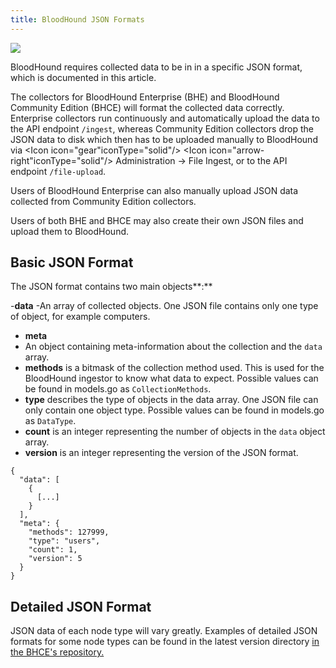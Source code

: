```yaml
---
title: BloodHound JSON Formats
---
```


<Frame>
  <img src="/assets/18246479746331.png"/>
</Frame>

BloodHound requires collected data to be in in a specific JSON format, which is documented in this article.

The collectors for BloodHound Enterprise (BHE) and BloodHound Community Edition (BHCE) will format the collected data correctly. Enterprise collectors run continuously and automatically upload the data to the API endpoint `/ingest`, whereas Community Edition collectors drop the JSON data to disk which then has to be uploaded manually to BloodHound via <Icon icon="gear"iconType="solid"/> <Icon icon="arrow-right"iconType="solid"/> Administration → File Ingest, or to the API endpoint `/file-upload`.

Users of BloodHound Enterprise can also manually upload JSON data collected from Community Edition collectors.

Users of both BHE and BHCE may also create their own JSON files and upload them to BloodHound.

## Basic JSON Format

The JSON format contains two main objects**:**

-**data**
  -An array of collected objects. One JSON file contains only one type of object, for example computers.

- **meta**
 - An object containing meta-information about the collection and the `data` array.
  - **methods** is a bitmask of the collection method used. This is used for the BloodHound ingestor to know what data to expect. Possible values can be found in models.go as `CollectionMethods`.
  - **type** describes the type of objects in the data array. One JSON file can only contain one object type. Possible values can be found in models.go as `DataType`.
  - **count** is an integer representing the number of objects in the `data` object array.
  - **version** is an integer representing the version of the JSON format.

```
{
  "data": [
    {
      [...]
    }
  ],
  "meta": {
    "methods": 127999,
    "type": "users",
    "count": 1,
    "version": 5
  }
}
```

## Detailed JSON Format

JSON data of each node type will vary greatly. Examples of detailed JSON formats for some node types can be found in the latest version directory [in the BHCE's repository.](https://github.com/SpecterOps/BloodHound/tree/main/cmd/api/src/test/fixtures/fixtures)
